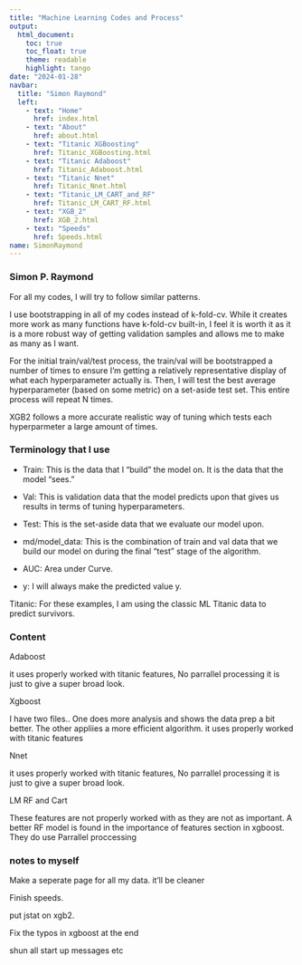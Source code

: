 ```yaml
---
title: "Machine Learning Codes and Process"
output: 
  html_document:
    toc: true
    toc_float: true
    theme: readable
    highlight: tango
date: "2024-01-28"
navbar:
  title: "Simon Raymond"
  left:
    - text: "Home"
      href: index.html
    - text: "About"
      href: about.html
    - text: "Titanic XGBoosting"
      href: Titanic_XGBoosting.html
    - text: "Titanic Adaboost"
      href: Titanic_Adaboost.html
    - text: "Titanic Nnet"
      href: Titanic_Nnet.html
    - text: "Titanic_LM_CART_and_RF"
      href: Titanic_LM_CART_RF.html
    - text: "XGB_2"
      href: XGB_2.html
    - text: "Speeds"
      href: Speeds.html
name: SimonRaymond
---
```


### Simon P. Raymond

For all my codes, I will try to follow similar patterns.

I use bootstrapping in all of my codes instead of k-fold-cv. While it creates more work as many functions have k-fold-cv built-in, I feel it is worth it as it is a more robust way of getting validation samples and allows me to make as many as I want.

For the initial train/val/test process, the train/val will be bootstrapped a number of times to ensure I'm getting a relatively representative display of what each hyperparameter actually is. Then, I will test the best average hyperparameter (based on some metric) on a set-aside test set. This entire process will repeat N times. 

XGB2 follows a more accurate realistic way of tuning which tests each hyperparmeter a large amount of times.

### Terminology that I use

* Train: This is the data that I "build" the model on. It is the data that the model "sees."

* Val: This is validation data that the model predicts upon that gives us results in terms of tuning hyperparameters.

* Test: This is the set-aside data that we evaluate our model upon.

* md/model_data: This is the combination of train and val data that we build our model on during the final "test" stage of the algorithm.

* AUC: Area under Curve.

* y: I will always make the predicted value y.

Titanic: For these examples, I am using the classic ML Titanic data to predict survivors.

### Content

Adaboost

it uses properly worked with titanic features, No parrallel processing it is just to give a super broad look.

Xgboost

I have two files.. One does more analysis and shows the data prep a bit better. The other appliies a more efficient algorithm.
it uses properly worked with titanic features

Nnet

it uses properly worked with titanic features, No parrallel processing it is just to give a super broad look.


LM RF and Cart

These features are not properly worked with as they are not as important. A better RF model is found in the importance of features section in xgboost. They do use Parrallel proccessing

### notes to myself

Make a seperate page for all my data. it'll be cleaner

Finish speeds.

put jstat on xgb2.

Fix the typos in xgboost at the end

shun all start up messages etc